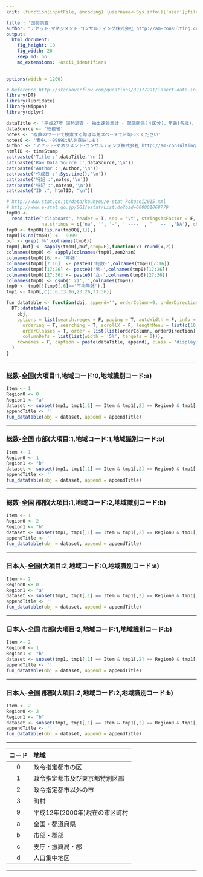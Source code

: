 ```yaml
---
knit: (function(inputFile, encoding) {username<-Sys.info()['user'];fileName<-'defaultPath.csv';pathToFile <-paste0('C:/Users/', username,'/Desktop/pathToCSV/');setwd(pathToFile);buf0<-read.csv(fileName,header = F,skip = 0,stringsAsFactor = F,check.names = F,fileEncoding = 'utf-8');timeStamp<-format(Sys.time(),'%Y%m%d%H%M%S');rmarkdown::render(inputFile, encoding = encoding, output_file = paste0('C:/Users/',username,buf0[2,1],'charts/','am-consulting.co.jp-',timeStamp,'.html')) })

title : '国勢調査'
author: "アセット･マネジメント･コンサルティング株式会社 http://am-consulting.co.jp"
output: 
  html_document:
    fig_height: 10
    fig_width: 20
    keep_md: no
    md_extensions: -ascii_identifiers 
---
```

<link href="http://knowledgevault.saecanet.com/components/rmarkdown-html.css" rel="stylesheet">
<style>
.main-container {
	max-width: 1200px;
	margin-left: auto;
	margin-right: auto;
}
</style>

```r
options(width = 1200)
```

```r
# Reference http://stackoverflow.com/questions/32377291/insert-date-in-filename-while-knitting-document-using-rstudio-knit-button
library(DT)
library(lubridate)
library(Nippon)
library(dplyr)
```

```r
dataTitle <- '平成27年 国勢調査 - 抽出速報集計 - 配偶関係(４区分)，年齢(各歳)，男女別15歳以上人口，配偶関係別割合及び平均年齢(総数及び日本人)－全国，全国市部・郡部 - 公表日:平成28年6月29日'
dataSource <- '総務省'
notes <- '複数のワードで検索する際は半角スペースで区切ってください'
notes0 <- '表中、-9999はNAを意味します'
Author <- 'アセット･マネジメント･コンサルティング株式会社 http://am-consulting.co.jp'
htmlID <- timeStamp
cat(paste('Title :',dataTitle,'\n'))
cat(paste('Raw Data Source :',dataSource,'\n'))
cat(paste('Author :',Author,'\n'))
cat(paste('作成日 :',Sys.time(),'\n'))
cat(paste('特記 :',notes,'\n'))
cat(paste('特記 :',notes0,'\n'))
cat(paste("ID :", htmlID, "\n"))
```

```r
# http://www.stat.go.jp/data/kouhyou/e-stat_kokusei2015.xml
# http://www.e-stat.go.jp/SG1/estat/List.do?bid=000001068779
tmp00 <-
  read.table('clipboard', header = T, sep = '\t', stringsAsFactor = F, 
             na.strings = c('na', '', '-', ' ---- ', '   -- ','NA'), check.names = F, fill = T)
tmp0 <- tmp00[!is.na(tmp00[,1]),]
tmp0[is.na(tmp0)] <- -9999
buf <- grep('％',colnames(tmp0))
tmp0[,buf] <- sapply(tmp0[,buf,drop=F],function(x) round(x,2))
colnames(tmp0) <- sapply(colnames(tmp0),zen2han)
colnames(tmp0)[6] <- '年齢'
colnames(tmp0)[7:16]  <- paste0('総数-',colnames(tmp0)[7:16])
colnames(tmp0)[17:26] <- paste0('男-',colnames(tmp0)[17:26])
colnames(tmp0)[27:36] <- paste0('女-',colnames(tmp0)[27:36])
colnames(tmp0) <- gsub(' 2)','',colnames(tmp0))
tmp0 <- tmp0[!(tmp0[,6]=='平均年齢'),]
tmp1 <- tmp0[,c(1:6,13:16,23:26,33:36)]
```

```r
fun_datatable <- function(obj, append='', orderColumn=0, orderDirection='asc') {
  DT::datatable(
    obj,
    options = list(search.regex = F, paging = T, autoWidth = F, info = T, lengthChange = T,
      ordering = T, searching = T, scrollX = F, lengthMenu = list(c(10,-1, 1), c(10, 'All', 1)),
      orderClasses = T, order = list(list(orderColumn, orderDirection)), search = list(regex = T, caseInsensitive = T),
      columnDefs = list(list(width = '5%', targets = 0))),
    rownames = F, caption = paste(dataTitle, append), class = 'display compact', escape = F, filter = 'bottom'
  )
}
```
<hr>
### 総数-全国(大項目:1,地域コード:0,地域識別コード:a)
```r
Item <- 1
Region0 <- 0
Region1 <- "a"
dataset <- subset(tmp1, tmp1[,1] == Item & tmp1[,2] == Region0 & tmp1[,3] == Region1)[,-c(1:5)]
appendTitle <- ''
fun_datatable(obj = dataset, append = appendTitle)
```
<hr>
### 総数-全国 市部(大項目:1,地域コード:1,地域識別コード:b)
```r
Item <- 1
Region0 <- 1
Region1 <- "b"
dataset <- subset(tmp1, tmp1[,1] == Item & tmp1[,2] == Region0 & tmp1[,3] == Region1)[,-c(1:5)]
appendTitle <- ''
fun_datatable(obj = dataset, append = appendTitle)
```
<hr>
### 総数-全国 郡部(大項目:1,地域コード:2,地域識別コード:b)
```r
Item <- 1
Region0 <- 2
Region1 <- "b"
dataset <- subset(tmp1, tmp1[,1] == Item & tmp1[,2] == Region0 & tmp1[,3] == Region1)[,-c(1:5)]
appendTitle <- ''
fun_datatable(obj = dataset, append = appendTitle)
```
<hr>
### 日本人-全国(大項目:2,地域コード:0,地域識別コード:a)
```r
Item <- 2
Region0 <- 0
Region1 <- "a"
dataset <- subset(tmp1, tmp1[,1] == Item & tmp1[,2] == Region0 & tmp1[,3] == Region1)[,-c(1:5)]
appendTitle <- ''
fun_datatable(obj = dataset, append = appendTitle)
```
<hr>
### 日本人-全国 市部(大項目:2,地域コード:1,地域識別コード:b)
```r
Item <- 2
Region0 <- 1
Region1 <- "b"
dataset <- subset(tmp1, tmp1[,1] == Item & tmp1[,2] == Region0 & tmp1[,3] == Region1)[,-c(1:5)]
appendTitle <- ''
fun_datatable(obj = dataset, append = appendTitle)
```
<hr>
### 日本人-全国 郡部(大項目:2,地域コード:2,地域識別コード:b)
```r
Item <- 2
Region0 <- 2
Region1 <- "b"
dataset <- subset(tmp1, tmp1[,1] == Item & tmp1[,2] == Region0 & tmp1[,3] == Region1)[,-c(1:5)]
appendTitle <- ''
fun_datatable(obj = dataset, append = appendTitle)
```
<hr>
|コード|地域|
|:-:|:-|
|0|政令指定都市の区|
|1|政令指定都市及び東京都特別区部|
|2|政令指定都市以外の市|
|3|町村|
|9|平成12年(2000年)現在の市区町村|
|a|全国・都道府県|
|b|市部・郡部|
|c|支庁・振興局・郡|
|d|人口集中地区|
<hr>